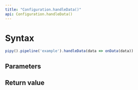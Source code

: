 ```yaml
---
title: "Configuration.handleData()"
api: Configuration.handleData()
---
```


# Syntax

``` js
pipy().pipeline('example').handleData(data => onData(data))
```

## Parameters

<Parameters/>

## Return value

<ReturnValue/>
